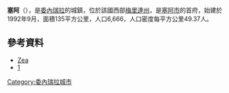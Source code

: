 '''塞阿'''（{{lang-es|Zea}}），是[[委內瑞拉|委內瑞拉]]的城鎮，位於該國西部[[梅里達州|梅里達州]]，是[[塞阿市_(梅里達州)|塞阿市]]的首府，始建於1992年9月，面積135平方公里，人口6,666，人口密度每平方公里49.37人。

==參考資料==
* [https://web.archive.org/web/20150924083131/http://www.pueblosdevenezuela.com/Merida/ME-Zea.htm Zea]
* [https://web.archive.org/web/20150102082032/http://www.postalven.net/Zea-Merida/santo_nino.htm]

{{Venezuela-geo-stub}}
[[Category:委內瑞拉城市|Category:委內瑞拉城市]]